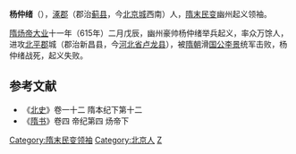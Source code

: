 '''杨仲绪'''（{{bd|6世纪||615年|catIdx=Y}}），[[涿郡|涿郡]]（郡治[[蓟县|蓟县]]，今[[北京城|北京城]]西南）人，[[隋末民变|隋末民变]]幽州起义领袖。

[[隋炀帝|隋炀帝]][[大业|大业]]十一年（615年）二月戊辰，幽州豪帅杨仲绪举兵起义，率众万馀人，进攻[[北平郡|北平郡]]城（郡治新昌县，今[[河北省|河北省]][[卢龙县|卢龙县]]），被[[隋朝|隋朝]]滑[[国公|国公]][[李景_(滑国公)|李景]]统军击败，杨仲绪战死，起义失败。

==参考文献==
*《[[北史|北史]]》卷一十二 隋本纪下第十二
*《[[隋书|隋书]]》卷四 帝纪第四 炀帝下
{{DEFAULTSORT:Y}}
[[Category:隋末民变领袖|Category:隋末民变领袖]]
[[Category:北京人|Category:北京人]]
[[Category:杨姓|Z]]